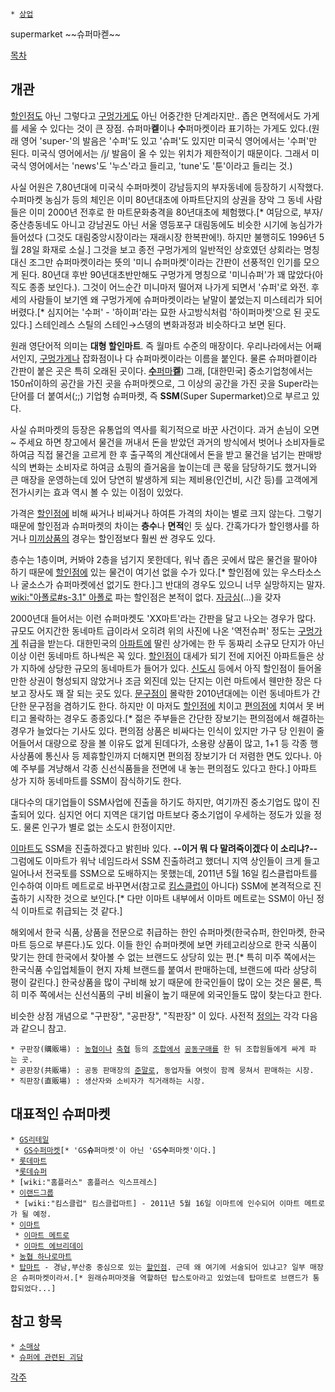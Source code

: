  * [[상업]]

supermarket
~~슈퍼마켇~~

[[목차]]
== 개관 ==
[[할인점]]도 아닌 그렇다고 [[구멍가게]]도 아닌 어중간한 단계라지만.. 좁은 면적에서도 가게를 세울 수 있다는 것이 큰 장점. 슈퍼마'''켙'''이나 '''수'''퍼마켓이라 표기하는 가게도 있다.(원래 영어 'super-'의 발음은 '수퍼'도 있고 '슈퍼'도 있지만 미국식 영어에서는 '수퍼'만 된다. 미국식 영어에서는 /j/ 발음이 올 수 있는 위치가 제한적이기 때문이다. 그래서 미국식 영어에서는 'news'도 '누스'라고 들리고, 'tune'도 '툰'이라고 들리는 것.)

사실 어원은 7,80년대에 미국식 수퍼마켓이 강남등지의 부자동네에 등장하기 시작했다. 수퍼마켓 농심가 등의 체인은 이미 80년대초에 아파트단지의 상권을 장악 그 동네 사람들은 이미 2000년 전후로 한 마트문화충격을 80년대초에 체험했다.[* 여담으로, 부자/중산층동네도 아니고 강남권도 아닌 서울 영등포구 대림동에도 비슷한 시기에 농심가가 들어섰다 (그것도 대림중앙시장이라는 재래시장 한복판에!). 하지만 불행히도 1996년 5월 28일 화재로 소실.] 그것을 보고 종전 구멍가게의 일반적인 상호였던 상회라는 명칭대신 조그만 슈퍼마켓이라는 뜻의 '미니 슈퍼마켓'이라는 간판이 선풍적인 인기를 모으게 된다. 80년대 후반 90년대초반만해도 구멍가게 명칭으로 '미니슈퍼'가 꽤 많았다(아직도 종종 보인다.). 그것이 어느순간 미니마저 떨어져 나가게 되면서 '슈퍼'로 와전. 후세의 사람들이 보기엔 왜 구멍가게에 슈퍼마켓이라는 낱말이 붙었는지 미스테리가 되어버렸다.[* 심지어는 '수퍼' - '하이퍼'라는 묘한 사고방식처럼 '하이퍼마켓'으로 된 곳도 있다.] 스테인레스 스틸의 스테인→스뎅의 변화과정과 비슷하다고 보면 된다.

원래 영단어적 의미는 '''대형 할인마트'''. 즉 월마트 수준의 매장이다. 우리나라에서는 어째서인지, [[구멍가게]]나 잡화점이나 다 슈퍼마켓이라는 이름을 붙인다. 물론 슈퍼마켙이라 간판이 붙은 곳은 특히 오래된 곳이다. [http://gall.dcinside.com/list.php?id=29&no=23300 '''수'''퍼마'''켙''']) 그래, [대한민국] 중소기업청에서는 150㎡이하의 공간을 가진 곳을 슈퍼마켓으로, 그 이상의 공간을 가진 곳을 Super라는 단어를 더 붙여서(;;) 기업형 슈퍼마켓, 즉 '''SSM'''(Super Supermarket)으로 부르고 있다. 

사실 슈퍼마켓의 등장은 유통업의 역사를 획기적으로 바꾼 사건이다. 과거 손님이 오면 ~ 주세요 하면 창고에서 물건을 꺼내서 돈을 받았던 과거의 방식에서 벗어나 소비자들로 하여금 직접 물건을 고르게 한 후 출구쪽의 계산대에서 돈을 받고 물건을 넘기는 판매방식의 변화는 소비자로 하여금 쇼핑의 즐거움을 높이는데 큰 몫을 담당하기도 했거니와 큰 매장을 운영하는데 있어 당연히 발생하게 되는 제비용(인건비, 시간 등)를 고객에게 전가시키는 효과 역시 볼 수 있는 이점이 있었다.
 
가격은 [[할인점]]에 비해 싸거나 비싸거나 하여튼 가격의 차이는 별로 크지 않는다. 그렇기 때문에 할인점과 슈퍼마켓의 차이는 '''층수'''나 '''면적'''인 듯 싶다. 간혹가다가 할인행사를 하거나 [[미끼상품]]의 경우는 할인점보다 훨씬 싼 경우도 있다.

층수는 1층이며, 커봐야 2층을 넘기지 못한데다, 워낙 좁은 곳에서 많은 물건을 팔아야 하기 때문에 [[할인점]]에 있는 물건이 여기선 없을 수가 있다.[* 할인점에 있는 우스타소스나 굴소스가 슈퍼마켓에선 없기도 한다.]그 반대의 경우도 있으니 너무 실망하지는 말자. [[wiki:"아폴로#s-3.1" 아폴로]] 파는 할인점은 본적이 없다. [[자긍심]](...)을 갖자

2000년대 들어서는 이런 슈퍼마켓도 'XX마트'라는 간판을 달고 나오는 경우가 많다. 규모도 어지간한 동네마트 급이라서 오히려 위의 사진에 나온 '역전슈퍼' 정도는 [[구멍가게]] 취급을 받는다. 대한민국의 [[아파트]]에 딸린 상가에는 한 두 동짜리 소규모 단지가 아닌 이상 이런 동네마트 하나씩은 꼭 있다. [[할인점]]이 대세가 되기 전에 지어진 아파트들은 상가 지하에 상당한 규모의 동네마트가 들어가 있다. [[신도시]] 등에서 아직 할인점이 들어올 만한 상권이 형성되지 않았거나 조금 외진데 있는 단지는 이런 마트에서 웬만한 장은 다 보고 장사도 꽤 잘 되는 곳도 있다. [[문구점]]이 몰락한 2010년대에는 이런 동네마트가 간단한 문구점을 겸하기도 한다. 하지만 이 마저도 [[할인점]]에 치이고 [[편의점]]에 치여서 못 버티고 몰락하는 경우도 종종있다.[* 젊은 주부들은 간단한 장보기는 편의점에서 해결하는 경우가 늘었다는 기사도 있다. 편의점 상품은 비싸다는 인식이 있지만 가구 당 인원이 줄어들어서 대량으로 장을 볼 이유도 없게 된데다가, 소용량 상품이 많고, 1+1 등 각종 행사상품에 통신사 등 제휴할인까지 더해지면 편의점 장보기가 더 저렴한 면도 있다나. 아예 주부를 겨냥해서 각종 신선식품들을 전면에 내 놓는 편의점도 있다고 한다.] 아파트 상가 지하 동네마트를 SSM이 잠식하기도 한다.

대다수의 대기업들이 SSM사업에 진출을 하기도 하지만, 여기까진 중소기업도 많이 진출되어 있다. 심지언 어디 지역은 대기업 마트보다 중소기업이 우세하는 정도가 있을 정도. 물론 인구가 별로 없는 소도시 한정이지만.

[[이마트]]도 SSM을 진출하겠다고 밝힌바 있다. '''--이거 뭐 다 말려죽이겠다 이 소리냐?--''' 그럼에도 이마트가 워낙 네임드라서 SSM 진출하려고 했더니 지역 상인들이 크게 들고 일어나서 전국토를 SSM으로 도배하지는 못했는데, 2011년 5월 16일 킴스클럽마트를 인수하여 이마트 메트로로 바꾸면서(참고로 [[킴스클럽]]이 아니다) SSM에 본격적으로 진출하기 시작한 것으로 보인다.[* 다만 이마트 내부에서 이마트 메트로는 SSM이 아닌 정식 이마트로 취급되는 것 같다.]

해외에서 한국 식품, 상품을 전문으로 취급하는 한인 슈퍼마켓(한국슈퍼, 한인마켓, 한국마트 등으로 부른다.)도 있다. 이들 한인 슈퍼마켓에 보면 카테고리상으로 한국 식품이 맞기는 한데 한국에서 찾아볼 수 없는 브랜드도 상당히 있는 편.[* 특히 미주 쪽에서는 한국식품 수입업체들이 현지 자체 브랜드를 붙여서 판매하는데, 브랜드에 따라 상당히 평이 갈린다.] 한국상품을 많이 구비해 놨기 때문에 한국인들이 많이 오는 것은 물론, 특히 미주 쪽에서는 신선식품의 구비 비율이 높기 때문에 외국인들도 많이 찾는다고 한다.

비슷한 상점 개념으로 "구판장", "공판장", "직판장" 이 있다. 사전적 [[정의]]는 각각 다음과 같으니 참고.

 * 구판장(購販場) : [[농협]]이나 [[축협]] 등의 [[조합]]에서 [[공동구매]]를 한 뒤 조합원들에게 싸게 파는 곳.
 * 공판장(共販場) : 공동 판매장의 [[준말]]로, 동업자들 여럿이 함께 뭉쳐서 판매하는 시장.
 * 직판장(直販場) : 생산자와 소비자가 직거래하는 시장.
== 대표적인 슈퍼마켓 ==
 * [[GS리테일]]
  * [[GS수퍼마켓]][* 'GS'''슈'''퍼마켓'이 아닌 'GS'''수'''퍼마켓'이다.]
 * [[롯데마트]]
  *[[롯데슈퍼]]
 * [wiki:"홈플러스" 홈플러스 익스프레스]
 * [[이랜드그룹]]
  * [wiki:"킴스클럽" 킴스클럽마트] - 2011년 5월 16일 이마트에 인수되어 이마트 메트로가 될 예정.
 * [[이마트]]
  * [[이마트 메트로]]
  * [[이마트 에브리데이]]
 * [[농협 하나로마트]]
 * [[탑마트]] - 경남,부산중 중심으로 있는 [[할인점]]. 근데 왜 여기에 서술되어 있냐고? 일부 매장은 슈퍼마켓이라서.[* 원래슈퍼마겟을 역할하던 탑스토아라고 있었는데 탑마트로 브랜드가 통합되었다...]
== 참고 항목 ==
 * [[소매상]]
 * [[슈퍼에 관련된 괴담]]

[[각주]]

